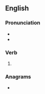 ==English==

===Pronunciation===
* {{IPA|en|/flaʊts/}}
* {{rhymes|en|aʊts|s=1}}

===Verb===
{{head|en|verb form}}

# {{en-third-person singular of|flout}}

===Anagrams===
* {{anagrams|en|a=flostu|FLOTUS|Loftus}}